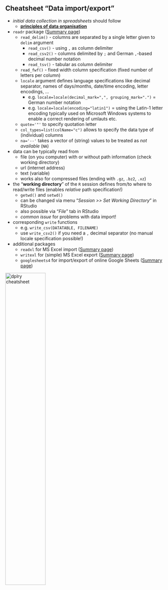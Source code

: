 


## Cheatsheet "Data import/export"

- *initial data collection in spreadsheets* should follow
  - [**principles of data organisation**](https://rafalab.github.io/dsbook/importing-data.html#organizing-data-with-spreadsheets) 

- `readr` package ([Summary page](https://readr.tidyverse.org/))
  - `read_delim()` - columns are separated by a single letter given to `delim` argument
    - `read_csv()` - using `,` as column delimiter
    - `read_csv2()` - columns delimited by `;` and German `,`-based decimal number notation
    - `read_tsv()` - tabular as column delimiter
  - `read_fwf()` - fixed width column specification (fixed number of letters per column)
  - `locale` argument defines language specifications like decimal separator, names of days/months, date/time encoding, letter encodings, ...
    - e.g. `locale=locale(decimal_mark=",", grouping_mark=".")` = German number notation
    - e.g. `locale=locale(encoding="latin1")` = using the Latin-1 letter encoding typically used on Microsoft Windows systems to enable a correct rendering of umlauts etc.
  - `quote='"'` to specify quotation letter
  - `col_types=list(colName="c")` allows to specify the data type of (individual) columns
  - `na='--'` takes a vector of (string) values to be treated as *not available* (`NA`)
- data can be typically read from
  - file (on you computer) with or without path information (check working directory)
  - url (internet address)
  - text (variable)
  - works also for compressed files (ending with `.gz`, `.bz2`, `.xz`)
- the "**working directory**" of the `R` session defines from/to where to read/write files (enables *relative* path specification!)
  - `getwd()` and `setwd()`
  - can be changed via menu "*Session >> Set Working Directory*" in RStudio
  - also possible via "*File*" tab in RStudio
  - *common issue* for problems with data import!
- corresponding `write` functions
  - e.g. `write_csv(DATATABLE, FILENAME)`
  - use `write_csv2()` if you need a `,` decimal separator (no manual locale specification possible!)
- additional packages
  - `readxl` for MS Excel import ([Summary page](https://readxl.tidyverse.org/))
  - `writexl` for (simple) MS Excel export ([Summary page](https://docs.ropensci.org/writexl/))
  - `googlesheets4` for import/export of online Google Sheets ([Summary page](https://googlesheets4.tidyverse.org/))

[![dplry cheatsheet](https://raw.githubusercontent.com/rstudio/cheatsheets/main/pngs/thumbnails/data-import-cheatsheet-thumbs.png){width="50%"}](https://raw.githubusercontent.com/rstudio/cheatsheets/main/data-import.pdf)

